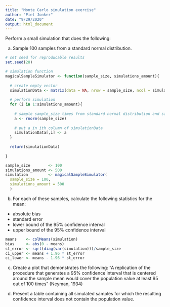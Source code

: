 ```yaml
---
title: "Monte Carlo simulation exercise"
author: "Piet Jonker"
date: "9/29/2020"
output: html_document
---
```


Perform a small simulation that does the following:

a. Sample 100 samples from a standard normal distribution.

```r

# set seed for reproducable results
set.seed(28)

# simulation function
magicalSampleSimulator <- function(sample_size, simulations_amount){
  
  # create empty vector 
  simulationData <- matrix(data = NA, nrow = sample_size, ncol = simulations_amount)
  
  # perform simulation 
  for (i in 1:simulations_amount){
    
    # sample sample_size times from standard normal distribution and save in a
    a <- rnorm(sample_size)
    
    # put a in ith column of simulationData
    simulationData[,i] <- a
  }
 
  return(simulationData) 
  
}

sample_size        <- 100
simulations_amount <- 500
simulation         <- magicalSampleSimulator(
  sample_size = 100, 
  simulations_amount = 500
  )
```


b. For each of these samples, calculate the following statistics for the mean: 
* absolute bias
* standard error
* lower bound of the 95% confidence interval
* upper bound of the 95% confidence interval

```r

means    <- colMeans(simulation)
bias     <- abs(0 - means)
st_error <- sqrt(diag(var(simulation)))/sample_size
ci_upper <- means + 1.96 * st_error
ci_lower <- means - 1.96 * st_error
```


c. Create a plot that demonstrates the following:
“A replication of the procedure that generates a 95% confidence interval that is centered around the sample mean would cover the population value at least 95 out of 100 times” (Neyman, 1934)

d. Present a table containing all simulated samples for which the resulting confidence interval does not contain the population value.